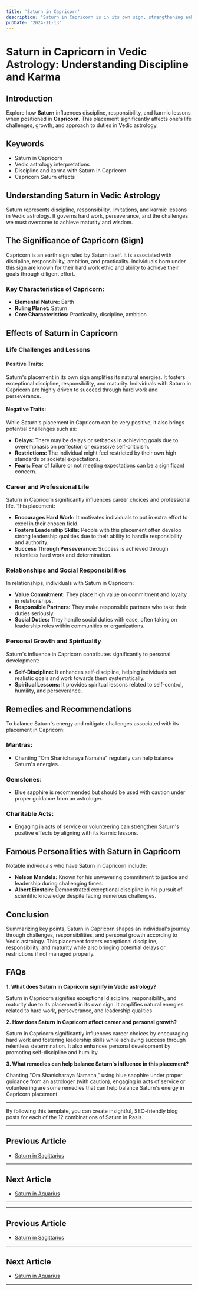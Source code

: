 ```yaml
---
title: 'Saturn in Capricorn'
description: 'Saturn in Capricorn is in its own sign, strengthening ambition and practicality. Individuals are disciplined, goal-oriented, and focused on achieving success through hard work.'
pubDate: '2024-11-13'
---
```


# Saturn in Capricorn in Vedic Astrology: Understanding Discipline and Karma

## Introduction

Explore how **Saturn** influences discipline, responsibility, and karmic lessons when positioned in **Capricorn**. This placement significantly affects one's life challenges, growth, and approach to duties in Vedic astrology.

## Keywords

- Saturn in Capricorn
- Vedic astrology interpretations
- Discipline and karma with Saturn in Capricorn
- Capricorn Saturn effects

## Understanding Saturn in Vedic Astrology

Saturn represents discipline, responsibility, limitations, and karmic lessons in Vedic astrology. It governs hard work, perseverance, and the challenges we must overcome to achieve maturity and wisdom.

## The Significance of Capricorn (Sign)

Capricorn is an earth sign ruled by Saturn itself. It is associated with discipline, responsibility, ambition, and practicality. Individuals born under this sign are known for their hard work ethic and ability to achieve their goals through diligent effort.

### Key Characteristics of Capricorn:
- **Elemental Nature:** Earth
- **Ruling Planet:** Saturn
- **Core Characteristics:** Practicality, discipline, ambition

## Effects of Saturn in Capricorn

### Life Challenges and Lessons

#### Positive Traits:
Saturn's placement in its own sign amplifies its natural energies. It fosters exceptional discipline, responsibility, and maturity. Individuals with Saturn in Capricorn are highly driven to succeed through hard work and perseverance.

#### Negative Traits:
While Saturn's placement in Capricorn can be very positive, it also brings potential challenges such as:
- **Delays:** There may be delays or setbacks in achieving goals due to overemphasis on perfection or excessive self-criticism.
- **Restrictions:** The individual might feel restricted by their own high standards or societal expectations.
- **Fears:** Fear of failure or not meeting expectations can be a significant concern.

### Career and Professional Life

Saturn in Capricorn significantly influences career choices and professional life. This placement:
- **Encourages Hard Work:** It motivates individuals to put in extra effort to excel in their chosen field.
- **Fosters Leadership Skills:** People with this placement often develop strong leadership qualities due to their ability to handle responsibility and authority.
- **Success Through Perseverance:** Success is achieved through relentless hard work and determination.

### Relationships and Social Responsibilities

In relationships, individuals with Saturn in Capricorn:
- **Value Commitment:** They place high value on commitment and loyalty in relationships.
- **Responsible Partners:** They make responsible partners who take their duties seriously.
- **Social Duties:** They handle social duties with ease, often taking on leadership roles within communities or organizations.

### Personal Growth and Spirituality

Saturn's influence in Capricorn contributes significantly to personal development:
- **Self-Discipline:** It enhances self-discipline, helping individuals set realistic goals and work towards them systematically.
- **Spiritual Lessons:** It provides spiritual lessons related to self-control, humility, and perseverance.

## Remedies and Recommendations

To balance Saturn's energy and mitigate challenges associated with its placement in Capricorn:

### Mantras:
- Chanting "Om Shanicharaya Namaha" regularly can help balance Saturn's energies.

### Gemstones:
- Blue sapphire is recommended but should be used with caution under proper guidance from an astrologer.

### Charitable Acts:
- Engaging in acts of service or volunteering can strengthen Saturn's positive effects by aligning with its karmic lessons.

## Famous Personalities with Saturn in Capricorn

Notable individuals who have Saturn in Capricorn include:

- **Nelson Mandela:** Known for his unwavering commitment to justice and leadership during challenging times.
- **Albert Einstein:** Demonstrated exceptional discipline in his pursuit of scientific knowledge despite facing numerous challenges.

## Conclusion

Summarizing key points, Saturn in Capricorn shapes an individual's journey through challenges, responsibilities, and personal growth according to Vedic astrology. This placement fosters exceptional discipline, responsibility, and maturity while also bringing potential delays or restrictions if not managed properly.

## FAQs

**1. What does Saturn in Capricorn signify in Vedic astrology?**

Saturn in Capricorn signifies exceptional discipline, responsibility, and maturity due to its placement in its own sign. It amplifies natural energies related to hard work, perseverance, and leadership qualities.

**2. How does Saturn in Capricorn affect career and personal growth?**

Saturn in Capricorn significantly influences career choices by encouraging hard work and fostering leadership skills while achieving success through relentless determination. It also enhances personal development by promoting self-discipline and humility.

**3. What remedies can help balance Saturn's influence in this placement?**

Chanting "Om Shanicharaya Namaha," using blue sapphire under proper guidance from an astrologer (with caution), engaging in acts of service or volunteering are some remedies that can help balance Saturn's energy in Capricorn placement.

---

By following this template, you can create insightful, SEO-friendly blog posts for each of the 12 combinations of Saturn in Rasis.

---

## Previous Article
- [Saturn in Sagittarius](/blogs-md/0807_Saturn_in_Rashi/080709_Saturn_in_Sagittarius.mdx)

---

## Next Article
- [Saturn in Aquarius](/blogs-md/0807_Saturn_in_Rashi/080711_Saturn_in_Aquarius.mdx)

---
---

## Previous Article
- [Saturn in Sagittarius](080709_Saturn_in_Sagittarius.mdx)

---

## Next Article
- [Saturn in Aquarius](080711_Saturn_in_Aquarius.mdx)

---
